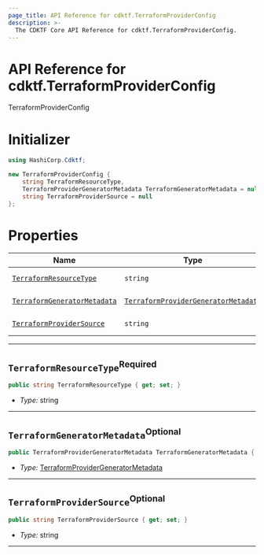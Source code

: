 ```yaml
---
page_title: API Reference for cdktf.TerraformProviderConfig
description: >-
  The CDKTF Core API Reference for cdktf.TerraformProviderConfig.
---
```


<!-- This file is generated through yarn generate-docs -->

# API Reference for cdktf.TerraformProviderConfig

   TerraformProviderConfig <a name="TerraformProviderConfig" id="cdktf.TerraformProviderConfig"></a>
  
  # Initializer <a name="Initializer" id="cdktf.TerraformProviderConfig.Initializer"></a>
  
  ```csharp
  using HashiCorp.Cdktf;
  
  new TerraformProviderConfig {
      string TerraformResourceType,
      TerraformProviderGeneratorMetadata TerraformGeneratorMetadata = null,
      string TerraformProviderSource = null
  };
  ```
  
  # Properties <a name="Properties" id="Properties"></a>
  
  | **Name** | **Type** | **Description** |
  | --- | --- | --- |
  | <code><a href="#cdktf.TerraformProviderConfig.property.terraformResourceType">TerraformResourceType</a></code> | <code>string</code> | *No description.* |
  | <code><a href="#cdktf.TerraformProviderConfig.property.terraformGeneratorMetadata">TerraformGeneratorMetadata</a></code> | <code><a href="#cdktf.TerraformProviderGeneratorMetadata">TerraformProviderGeneratorMetadata</a></code> | *No description.* |
  | <code><a href="#cdktf.TerraformProviderConfig.property.terraformProviderSource">TerraformProviderSource</a></code> | <code>string</code> | *No description.* |
  
  ---
  
  ## `TerraformResourceType`<sup>Required</sup> <a name="TerraformResourceType" id="cdktf.TerraformProviderConfig.property.terraformResourceType"></a>
  
  ```csharp
  public string TerraformResourceType { get; set; }
  ```
  
  - *Type:* string
  
  ---
  
  ## `TerraformGeneratorMetadata`<sup>Optional</sup> <a name="TerraformGeneratorMetadata" id="cdktf.TerraformProviderConfig.property.terraformGeneratorMetadata"></a>
  
  ```csharp
  public TerraformProviderGeneratorMetadata TerraformGeneratorMetadata { get; set; }
  ```
  
  - *Type:* <a href="#cdktf.TerraformProviderGeneratorMetadata">TerraformProviderGeneratorMetadata</a>
  
  ---
  
  ## `TerraformProviderSource`<sup>Optional</sup> <a name="TerraformProviderSource" id="cdktf.TerraformProviderConfig.property.terraformProviderSource"></a>
  
  ```csharp
  public string TerraformProviderSource { get; set; }
  ```
  
  - *Type:* string
  
  ---
  

